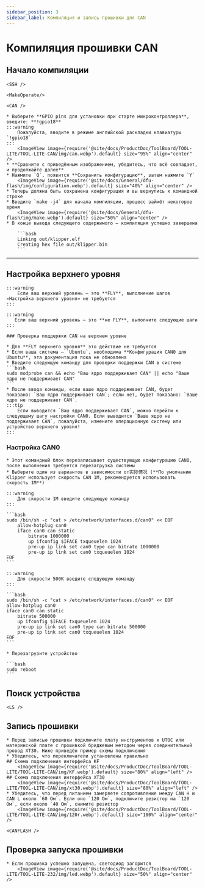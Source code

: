 ```yaml
---
sidebar_position: 3
sidebar_label: Компиляция и запись прошивки для CAN
---
```




# Компиляция прошивки CAN

## Начало компиляции

    <SSH />

    <MakeOperate/>

    <CAN />

    * Выберите **GPIO pins для установки при старте микроконтроллера**, введите: **!gpio18**
    :::warning
        Пожалуйста, вводите в режиме английской раскладки клавиатуры `!gpio18`
    :::
        <ImageView image={require('@site/docs/ProductDoc/ToolBoard/TOOL-LITE/TOOL-LITE-CAN/img/can.webp').default} size="95%" align="center" />
    * **Сравните с приведённым изображением, убедитесь, что всё совпадает, и продолжайте далее**
    * Нажмите `Q`, появится **Сохранить конфигурацию**, затем нажмите `Y`
        <ImageView image={require('@site/docs/General/dfu-flash/img/configuration.webp').default} size="40%" align="center" />
    * Теперь должна быть сохранена конфигурация и вы вернулись к командной строке
    * Введите `make -j4` для начала компиляции, процесс займёт некоторое время
        <ImageView image={require('@site/docs/General/dfu-flash/img/make.webp').default} size="50%" align="center" />
    * В конце вывода следующего содержимого — компиляция успешно завершена

        ```bash
        Linking out/klipper.elf
        Creating hex file out/klipper.bin
        ```
---

## Настройка верхнего уровня

    :::warning
        Если ваш верхний уровень — это **FLY**, выполнение шагов «Настройка верхнего уровня» не требуется
    :::

    :::warning
       Если ваш верхний уровень — это **не FLY**, выполните следующие шаги
    :::

    ### Проверка поддержки CAN на верхнем уровне

    * Для **FLY верхнего уровня** это действие не требуется
    * Если ваша система — `Ubuntu`, необходима **Конфигурация CAN0 для Ubuntu**, эта документация пока не обновлена
    * Введите следующую команду для проверки поддержки CAN в системе
    ```bash
    sudo modprobe can && echo "Ваш ядро поддерживает CAN" || echo "Ваше ядро не поддерживает CAN"
    ```
    * После ввода команды, если ваше ядро поддерживает CAN, будет показано: `Ваш ядро поддерживает CAN`; если нет, будет показано: `Ваше ядро не поддерживает CAN`.
    :::tip
        Если выводится `Ваш ядро поддерживает CAN`, можно перейти к следующему шагу настройки CAN0. Если выводится `Ваше ядро не поддерживает CAN`, пожалуйста, измените операционную систему или устройство верхнего уровня!
    :::
   
   ### Настройка CAN0

    * Этот командный блок перезаписывает существующую конфигурацию CAN0, после выполнения требуется перезагрузка системы
    * Выберите один из вариантов в зависимости от实际情况 (**По умолчанию Klipper использует скорость CAN 1М, рекомендуется использовать скорость 1М**)

    :::warning
        Для скорости 1М введите следующую команду
    :::

    ```bash
    sudo /bin/sh -c "cat > /etc/network/interfaces.d/can0" << EOF
        allow-hotplug can0
        iface can0 can static
            bitrate 1000000
            up ifconfig $IFACE txqueuelen 1024
            pre-up ip link set can0 type can bitrate 1000000
            pre-up ip link set can0 txqueuelen 1024
    EOF
    ```

    :::warning
        Для скорости 500К введите следующую команду
    :::

    ```bash
    sudo /bin/sh -c "cat > /etc/network/interfaces.d/can0" << EOF
    allow-hotplug can0
    iface can0 can static
        bitrate 500000
        up ifconfig $IFACE txqueuelen 1024
        pre-up ip link set can0 type can bitrate 500000
        pre-up ip link set can0 txqueuelen 1024
    EOF
    ```

    * Перезагрузите устройство

    ```bash
    sudo reboot
    ```

## Поиск устройства

    <LS />


## Запись прошивки
    * Перед записью прошивки подключите плату инструментов к UTOC или материнской плате с прошивкой бриджевым методом через соединительный провод XT30. Ниже приведён пример схемы подключения
    * Убедитесь, что переключатели установлены правильно
    ## Схема подключения интерфейса KF
        <ImageView image={require('@site/docs/ProductDoc/ToolBoard/TOOL-LITE/TOOL-LITE-CAN/img/KF.webp').default} size="80%" align="left" />
    ## Схема подключения интерфейса XT30
        <ImageView image={require('@site/docs/ProductDoc/ToolBoard/TOOL-LITE/TOOL-LITE-CAN/img/xt30.webp').default} size="80%" align="left" />
    * Убедитесь, что перед питанием замеряете сопротивление между CAN H и CAN L около `60 Ом`. Если оно `120 Ом`, подключите резистор на `120 Ом`, если около `40 Ом`, снимите резистор
        <ImageView image={require('@site/docs/ProductDoc/ToolBoard/TOOL-LITE/TOOL-LITE-CAN/img/120r.webp').default} size="100%" align="center" />

    <CANFLASH />

## Проверка запуска прошивки

    * Если прошивка успешно запущена, светодиод загорится
        <ImageView image={require('@site/docs/ProductDoc/ToolBoard/TOOL-LITE/TOOL-LITE-232/img/led.webp').default} size="50%" align="center" />
